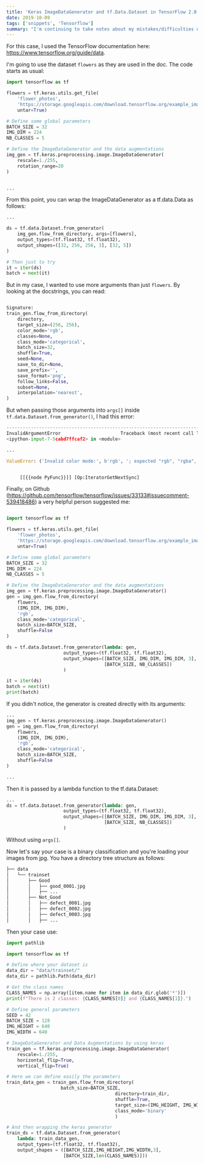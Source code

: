 ```yaml
---
title: 'Keras ImageDataGenerator and tf.Data.Dataset in TensorFlow 2.0'
date: 2019-10-09
tags: ['snippets', 'Tensorflow']
summary: "I'm continuing to take notes about my mistakes/difficulties using TensorFlow. I had Keras ImageDataGenerator that I wanted to wrap as a tf.data.Dataset. I couldn't adapt the documentation to my use case. Here is a concrete example for image classification."
---
```


For this case, I used the TensorFlow documentation here: https://www.tensorflow.org/guide/data.

I'm going to use the dataset `flowers` as they are used in the doc. The code starts as usual:

```python
import tensorflow as tf

flowers = tf.keras.utils.get_file(
    'flower_photos',
    'https://storage.googleapis.com/download.tensorflow.org/example_images/flower_photos.tgz',
    untar=True)

# Define some global parameters
BATCH_SIZE = 32
IMG_DIM = 224
NB_CLASSES = 5

# Define the ImageDataGenerator and the data augmentations
img_gen = tf.keras.preprocessing.image.ImageDataGenerator(
    rescale=1./255,
    rotation_range=20
)


...
```

From this point, you can wrap the ImageDataGenerator as a tf.data.Data as follows:

```python
...

ds = tf.data.Dataset.from_generator(
    img_gen.flow_from_directory, args=[flowers],
    output_types=(tf.float32, tf.float32),
    output_shapes=([32, 256, 256, 3], [32, 5])
)

# Then just to try
it = iter(ds)
batch = next(it)


```

But in my case, I wanted to use more arguments than just `flowers`. By looking at the docstrings, you can read:

```python

Signature:
train_gen.flow_from_directory(
    directory,
    target_size=(256, 256),
    color_mode='rgb',
    classes=None,
    class_mode='categorical',
    batch_size=32,
    shuffle=True,
    seed=None,
    save_to_dir=None,
    save_prefix='',
    save_format='png',
    follow_links=False,
    subset=None,
    interpolation='nearest',
)

```

But when passing those arguments into `args[]` inside `tf.data.Dataset.from_generator()`, I had this error:

```python
---------------------------------------------------------------------------
InvalidArgumentError                      Traceback (most recent call last)
<ipython-input-7-5cabd7ffcaf2> in <module>

...

ValueError: ('Invalid color mode:', b'rgb', '; expected "rgb", "rgba", or "grayscale".')


     [[{{node PyFunc}}]] [Op:IteratorGetNextSync]


```

Finally, on Github (https://github.com/tensorflow/tensorflow/issues/33133#issuecomment-539418486) a very helpful person suggested me:

```python

import tensorflow as tf

flowers = tf.keras.utils.get_file(
    'flower_photos',
    'https://storage.googleapis.com/download.tensorflow.org/example_images/flower_photos.tgz',
    untar=True)

# Define some global parameters
BATCH_SIZE = 32
IMG_DIM = 224
NB_CLASSES = 5

# Define the ImageDataGenerator and the data augmentations
img_gen = tf.keras.preprocessing.image.ImageDataGenerator()
gen = img_gen.flow_from_directory(
    flowers,
    (IMG_DIM, IMG_DIM),
    'rgb',
    class_mode='categorical',
    batch_size=BATCH_SIZE,
    shuffle=False
)

ds = tf.data.Dataset.from_generator(lambda: gen,
                     output_types=(tf.float32, tf.float32),
                     output_shapes=([BATCH_SIZE, IMG_DIM, IMG_DIM, 3],
                                    [BATCH_SIZE, NB_CLASSES])
                     )

it = iter(ds)
batch = next(it)
print(batch)


```

If you didn't notice, the generator is created directly with its arguments:

```python
...
img_gen = tf.keras.preprocessing.image.ImageDataGenerator()
gen = img_gen.flow_from_directory(
    flowers,
    (IMG_DIM, IMG_DIM),
    'rgb',
    class_mode='categorical',
    batch_size=BATCH_SIZE,
    shuffle=False
)

...
```

Then it is passed by a lambda function to the tf.data.Dataset:

```python
...
ds = tf.data.Dataset.from_generator(lambda: gen,
                     output_types=(tf.float32, tf.float32),
                     output_shapes=([BATCH_SIZE, IMG_DIM, IMG_DIM, 3],
                                    [BATCH_SIZE, NB_CLASSES])
                     )

```

Without using `args[]`.

Now let's say your case is a binary classification and you're loading your images from jpg.
You have a directory tree structure as follows:

```bash
├── data
│   └── trainset
│       ├── Good
│       │   ├── good_0001.jpg
│       │   ├── ...
│       ├── Not_Good
│       │   ├── defect_0001.jpg
│       │   ├── defect_0002.jpg
│       │   ├── defect_0003.jpg
│       │   ├── ...
```

Then your case use:

```python
import pathlib

import tensorflow as tf

# Define where your dataset is
data_dir = "data/trainset/"
data_dir = pathlib.Path(data_dir)

# Get the class names
CLASS_NAMES = np.array([item.name for item in data_dir.glob('*')])
print(f"There is 2 classes: {CLASS_NAMES[0]} and {CLASS_NAMES[1]}.")

# Define general parameters
SEED = 42
BATCH_SIZE = 128
IMG_HEIGHT = 640
IMG_WIDTH = 640

# ImageDataGenerator and Data Augmentations by using keras
train_gen = tf.keras.preprocessing.image.ImageDataGenerator(
    rescale=1./255,
    horizontal_flip=True,
    vertical_flip=True)

# Here we can define easily the parameters
train_data_gen = train_gen.flow_from_directory(
                    batch_size=BATCH_SIZE,
                                        directory=train_dir,
                                        shuffle=True,
                                        target_size=(IMG_HEIGHT, IMG_WIDTH),
                                        class_mode='binary'
                                        )

# And then wrapping the keras generator
train_ds = tf.data.Dataset.from_generator(
    lambda: train_data_gen,
    output_types=(tf.float32, tf.float32),
    output_shapes = ([BATCH_SIZE,IMG_HEIGHT,IMG_WIDTH,3],
                     [BATCH_SIZE,len(CLASS_NAMES)]))

```
